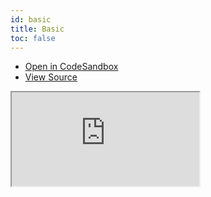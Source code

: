 ```yaml
---
id: basic
title: Basic
toc: false
---
```


- [Open in CodeSandbox](https://codesandbox.io/s/github/tannerlinsley/react-query/tree/main/examples/basic)
- [View Source](https://github.com/tannerlinsley/react-query/tree/main/examples/basic)

<iframe
  src="https://codesandbox.io/embed/github/tannerlinsley/react-query/tree/main/examples/basic?autoresize=1&fontsize=14&theme=dark"
  title="tannerlinsley/react-query: basic"
  sandbox="allow-forms allow-modals allow-popups allow-presentation allow-same-origin allow-scripts"
  style={{
    width: '100%',
    height: '80vh',
    border: '0',
    borderRadius: 8,
    overflow: 'hidden',
    position: 'static',
    zIndex: 0,
  }}
></iframe>
